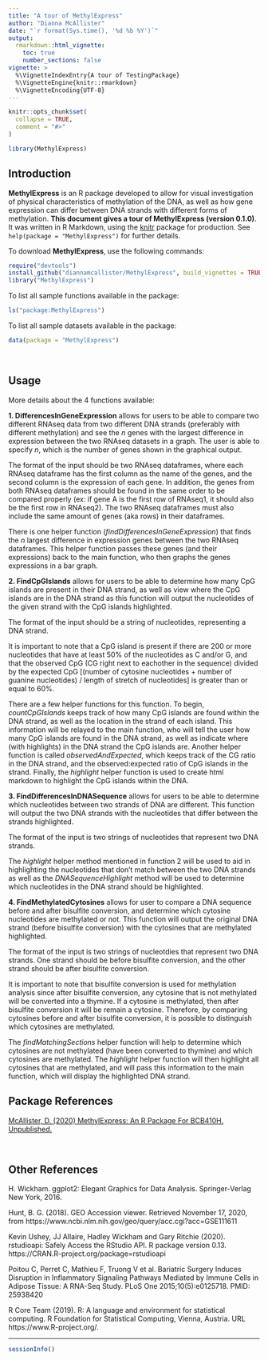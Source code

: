 ```yaml
---
title: "A tour of MethylExpress"
author: "Dianna McAllister"
date: "`r format(Sys.time(), '%d %b %Y')`"
output: 
  rmarkdown::html_vignette:
    toc: true
    number_sections: false
vignette: >
  %\VignetteIndexEntry{A tour of TestingPackage}
  %\VignetteEngine{knitr::rmarkdown}
  %\VignetteEncoding{UTF-8}
---
```


```r
knitr::opts_chunk$set(
  collapse = TRUE,
  comment = "#>"
)
```

```r
library(MethylExpress)
```


## Introduction

**MethylExpress** is an R package developed to allow for visual investigation of physical characteristics of methylation of the DNA, as well as how gene
expression can differ between DNA strands with different forms of methylation.
**This document gives a tour of MethylExpress (version 0.1.0)**. 
It was written in R Markdown, using the [knitr](https://cran.r-project.org/package=knitr) package for production. See `help(package = "MethylExpress")` for further details. 

To download **MethylExpress**, use the following commands:
``` r
require("devtools")
install_github("diannamcallister/MethylExpress", build_vignettes = TRUE)
library("MethylExpress")
```

To list all sample functions available in the package:
``` r
ls("package:MethylExpress")
```

To list all sample datasets available in the package:
``` r
data(package = "MethylExpress")
```

<br>

## Usage

More details about the 4 functions available:

**1. DifferencesInGeneExpression** allows for users to be able to compare two
different RNAseq data from two different DNA strands (preferably with 
different methylation) and see the *n* genes with the largest difference in 
expression between the two RNAseq datasets in a graph. The user is able to 
specify *n*, which is the number of genes shown in the graphical output.

The format of the input should be two RNAseq dataframes, where each RNAseq 
dataframe has the first column as the name of the genes, and the second column
is the expression of each gene. In addition, the genes from both RNAseq
dataframes should be found in the same order to be compared properly (ex:
if gene A is the first row of RNAseq1, it should also be the first row in
RNAseq2). The two RNAseq dataframes must also include the same amount of genes
(aka rows) in their dataframes.

There is one helper function (*findDifferencesInGeneExpression*) that finds 
the *n* largest difference in expression genes between the two RNAseq 
dataframes. This helper function passes these genes (and their expressions) 
back to the main function, who then graphs the genes expressions in a bar 
graph.

**2. FindCpGIslands** allows for users to be able to determine how many CpG
islands are present in their DNA strand, as well as view where the CpG islands
are in the DNA strand as this function will output the nucleotides of the
given strand with the CpG islands highlighted.

The format of the input should be a string of nucleotides, representing a 
DNA strand.

It is important to note that a CpG island is present if there are 200 or more
nucleotides that have at least 50% of the nucleotides as C and/or G, and that
the observed CpG (CG right next to eachother in the sequence) divided by the
expected CpG 
[(number of cytosine nucleotides + number of guanine nucleotides) / length of stretch of nucleotides] is greater than or equal to 60%.

There are a few helper functions for this function. To begin, 
*countCpGIslands* keeps track of how many CpG islands are found within the
DNA strand, as well as the location in the strand of each island. This 
information will be relayed to the main function, who will tell the user
how many CpG islands are found in the DNA strand, as well as indicate where
(with highlights) in the DNA strand the CpG islands are. Another helper 
function is called *observedAndExpected*, which keeps track of the CG ratio
in the DNA strand, and the observed:expected ratio of CpG islands in the 
strand. Finally, the *highlight* helper function is used to create html
markdown to highlight the CpG islands within the DNA.

**3. FindDifferencesInDNASequence** allows for users to be able to determine
which nucleotides between two strands of DNA are different. This function will
output the two DNA strands with the nucleotides that differ between the strands
highlighted.

The format of the input is two strings of nucleotides that represent two
DNA strands.

The *highlight* helper method mentioned in function 2 will be used to aid in
highlighting the nucleotides that don't match between the two DNA strands as
well as the *DNASequenceHighlight* method will be used to determine which
nucleotides in the DNA strand should be highlighted.

**4. FindMethylatedCytosines** allows for user to compare a DNA sequence 
before and after bisulfite conversion, and determine which cytosine 
nucleotides are methylated or not. This function will output the original DNA 
strand (before bisulfite conversion) with the cytosines that are methylated 
highlighted.

The format of the input is two strings of nucleotdies that represent two
DNA strands. One strand should be before bisulfite conversion, and the other
strand should be after bisulfite conversion.

It is important to note that bisulfite conversion is used for methylation 
analysis since after bisulfite conversion, any cytosine that is not methylated
will be converted into a thymine. If a cytosine is methylated, then after
bisulfite conversion it will be remain a cytosine. Therefore, by comparing
cytosines before and after bisulfite conversion, it is possible to distinguish
which cytosines are methylated.

The *findMatchingSections* helper function will help to determine which 
cytosines are not methylated (have been converted to thymine) and which 
cytosines are methylated. The *highlight* helper function will then highlight
all cytosines that are methylated, and will pass this information to the main
function, which will display the highlighted DNA strand.


## Package References

[McAllister, D. (2020) MethylExpress: An R Package For
  BCB410H. Unpublished.](https://github.com/diannamcallister/MethylExpress)

<br>

## Other References

H. Wickham. ggplot2: Elegant Graphics for Data Analysis. Springer-Verlag New York, 2016.

Hunt, B. G. (2018). GEO Accession viewer. Retrieved November 17, 2020, from https://www.ncbi.nlm.nih.gov/geo/query/acc.cgi?acc=GSE111611

Kevin Ushey, JJ Allaire, Hadley Wickham and Gary Ritchie (2020). rstudioapi: Safely Access the RStudio API. R package version 0.13. https://CRAN.R-project.org/package=rstudioapi

Poitou C, Perret C, Mathieu F, Truong V et al. Bariatric Surgery Induces Disruption in Inflammatory Signaling Pathways Mediated by Immune Cells in Adipose Tissue: A RNA-Seq Study. PLoS One 2015;10(5):e0125718. PMID: 25938420

R Core Team (2019). R: A language and environment for statistical computing. R Foundation for Statistical Computing, Vienna, Austria. URL https://www.R-project.org/.

----

```r
sessionInfo()
```
